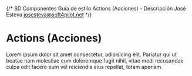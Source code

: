 {/*
  SD
  Componentes
  Guía de estilo
  Actions (Acciones) - Descripción
  José Esteva <josesteva@soft4pilot.net>
*/}


<Meta of={Stories} />

# Actions (Acciones)

Lorem ipsum dolor sit amet consectetur, adipisicing elit. Pariatur qui ut
beatae nam molestiae cum doloremque fugit nihil, vitae modi recusandae culpa
odit facere eum vel reiciendis eius repellat, totam aperiam.

<Canvas>
  <div style={{position:'relative', height:'80vh'}}>
    <Story of={Stories.Componente} />
  </div>
</Canvas>

<Controls />
